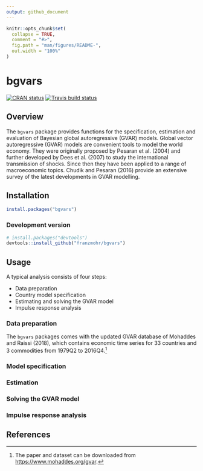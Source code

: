 ```yaml
---
output: github_document
---
```


<!-- README.md is generated from README.Rmd. Please edit that file -->

```r
knitr::opts_chunk$set(
  collapse = TRUE,
  comment = "#>",
  fig.path = "man/figures/README-",
  out.width = "100%"
)
```

# bgvars

[![CRAN status](https://www.r-pkg.org/badges/version/bgvars)](https://cran.r-project.org/package=bgvars)
[![Travis build status](https://travis-ci.org/franzmohr/bgvars.svg?branch=master)](https://travis-ci.org/franzmohr/bgvars)

## Overview

The `bgvars` package provides functions for the specification, estimation and evaluation of Bayesian global autoregressive (GVAR) models. Global vector autoregressive (GVAR) models are convenient tools to model the world economy. They were originally proposed by Pesaran et al. (2004) and further developed by Dees et al. (2007) to study the international transmission of shocks. Since then they have been applied to a range of macroeconomic topics. Chudik and Pesaran (2016) provide an extensive survey of the latest developments in GVAR modelling.

## Installation

```r
install.packages("bgvars")
```

### Development version

```r
# install.packages("devtools")
devtools::install_github("franzmohr/bgvars")
```

## Usage

A typical analysis consists of four steps:

* Data preparation
* Country model specification
* Estimating and solving the GVAR model
* Impulse response analysis

### Data preparation

The `bgvars` packages comes with the updated GVAR database of Mohaddes and Raissi (2018), which contains economic time series for 33 countries and 3 commodities from 1979Q2 to 2016Q4.[^gvar2016]


### Model specification


### Estimation


### Solving the GVAR model


### Impulse response analysis



## References



[^gvar2016]: The paper and dataset can be downloaded from <https://www.mohaddes.org/gvar>.

